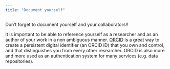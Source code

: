 ```yaml
---
title: "Document yourself"
---
```


Don't forget to document yourself and your collaborators!!

It is important to be able to reference yourself as a researcher and as an author of your work in a non ambiguous manner. [ORCID](https://info.orcid.org/what-is-orcid/){target="_blank"} is a great way to create a persistent digital identifier (an ORCID iD) that you own and control, and that distinguishes you from every other researcher. ORCID is also more and more used as an authentication system for many services (e.g. data repositories).
